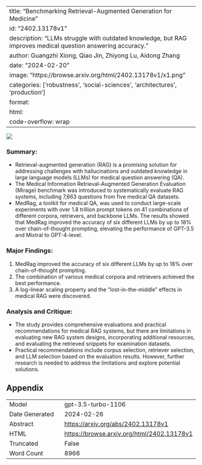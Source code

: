 
---
title: "Benchmarking Retrieval-Augmented Generation for Medicine"
id: "2402.13178v1"
description: "LLMs struggle with outdated knowledge, but RAG improves medical question answering accuracy."
author: Guangzhi Xiong, Qiao Jin, Zhiyong Lu, Aidong Zhang
date: "2024-02-20"
image: "https://browse.arxiv.org/html/2402.13178v1/x1.png"
categories: ['robustness', 'social-sciences', 'architectures', 'production']
format:
  html:
    code-overflow: wrap
---

![](https://browse.arxiv.org/html/2402.13178v1/x1.png)

### **Summary:**
- Retrieval-augmented generation (RAG) is a promising solution for addressing challenges with hallucinations and outdated knowledge in large language models (LLMs) for medical question answering (QA).
- The Medical Information Retrieval-Augmented Generation Evaluation (Mirage) benchmark was introduced to systematically evaluate RAG systems, including 7,663 questions from five medical QA datasets.
- MedRag, a toolkit for medical QA, was used to conduct large-scale experiments with over 1.8 trillion prompt tokens on 41 combinations of different corpora, retrievers, and backbone LLMs. The results showed that MedRag improved the accuracy of six different LLMs by up to 18% over chain-of-thought prompting, elevating the performance of GPT-3.5 and Mixtral to GPT-4-level.

### Major Findings:
1. MedRag improved the accuracy of six different LLMs by up to 18% over chain-of-thought prompting.
2. The combination of various medical corpora and retrievers achieved the best performance.
3. A log-linear scaling property and the "lost-in-the-middle" effects in medical RAG were discovered.

### Analysis and Critique:
- The study provides comprehensive evaluations and practical recommendations for medical RAG systems, but there are limitations in evaluating new RAG system designs, incorporating additional resources, and evaluating the retrieved snippets for examination datasets.
- Practical recommendations include corpus selection, retriever selection, and LLM selection based on the evaluation results. However, further research is needed to address the limitations and explore potential solutions.

## Appendix

|          |          |
|----------|----------|
| Model     | gpt-3.5-turbo-1106       |
| Date Generated     | 2024-02-26       |
| Abstract | [https://arxiv.org/abs/2402.13178v1](https://arxiv.org/abs/2402.13178v1)        |
| HTML     | [https://browse.arxiv.org/html/2402.13178v1](https://browse.arxiv.org/html/2402.13178v1)       |
| Truncated       | False       |
| Word Count       | 8966       |